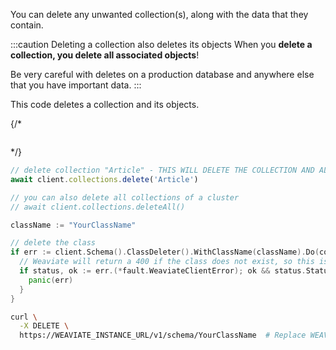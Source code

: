 
You can delete any unwanted collection(s), along with the data that they contain.

:::caution Deleting a collection also deletes its objects
When you **delete a collection, you delete all associated objects**!

Be very careful with deletes on a production database and anywhere else that you have important data.
:::

This code deletes a collection and its objects.

<Tabs className="code" groupId="languages">
{/* <TabItem value="graphql" label="GraphQL">

```graphql

```

</TabItem> */}
<TabItem value="py" label="Python">

  <FilteredTextBlock
      text={ManageCollectionsCode}
      startMarker="# START DeleteCollection"
      endMarker="# END DeleteCollection"
      language="py"
  />

</TabItem>
<TabItem value="ts" label="JavaScript/TypeScript">

```ts
// delete collection "Article" - THIS WILL DELETE THE COLLECTION AND ALL ITS DATA
await client.collections.delete('Article')

// you can also delete all collections of a cluster
// await client.collections.deleteAll()
```

</TabItem>


<TabItem value="go" label="Go">

```go
className := "YourClassName"

// delete the class
if err := client.Schema().ClassDeleter().WithClassName(className).Do(context.Background()); err != nil {
  // Weaviate will return a 400 if the class does not exist, so this is allowed, only return an error if it's not a 400
  if status, ok := err.(*fault.WeaviateClientError); ok && status.StatusCode != http.StatusBadRequest {
    panic(err)
  }
}
```

</TabItem>

 <TabItem value="java" label="Java">
     <FilteredTextBlock
       text={JavaCode}
       startMarker="// DeleteCollection START"
       endMarker="// DeleteCollection END"
       language="java"
     />
  </TabItem>

   <TabItem value="java6" label="Java v6 (Beta)">
     <FilteredTextBlock
       text={JavaV6Code}
       startMarker="// START DeleteCollection"
       endMarker="// END DeleteCollection"
       language="java"
     />
  </TabItem>

<TabItem value="curl" label="Curl">

```bash
curl \
  -X DELETE \
  https://WEAVIATE_INSTANCE_URL/v1/schema/YourClassName  # Replace WEAVIATE_INSTANCE_URL with your instance URL
```

</TabItem>
  <TabItem value="csharp" label="C# (Beta)">
    <FilteredTextBlock
      text={CSharpCode}
      startMarker="// START DeleteCollection"
      endMarker="// END DeleteCollection"
      language="csharp"
    />
  </TabItem>
</Tabs>
